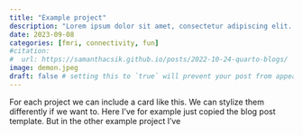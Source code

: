 ```yaml
---
title: "Example project"
description: "Lorem ipsum dolor sit amet, consectetur adipiscing elit. Vestibulum eu consequat odio. Donec maximus, eros quis semper interdum, diam arcu mollis est, sed aliquam risus nulla vel sem"
date: 2023-09-08
categories: [fmri, connectivity, fun] 
#citation: 
#  url: https://samanthacsik.github.io/posts/2022-10-24-quarto-blogs/ 
image: demon.jpeg
draft: false # setting this to `true` will prevent your post from appearing on your listing page until you're ready!
---
```


For each project we can include a card like this. We can stylize them differently if we want to. Here I've for example just copied the blog post template. But in the other example project I've 
